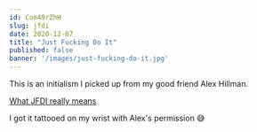```yaml
---
id: Com49rZhH
slug: jfdi
date: 2020-12-07
title: "Just Fucking Do It"
published: false
banner: '/images/just-fucking-do-it.jpg'
---
```


This is an initialism I picked up from my good friend Alex Hillman.

[What JFDI really means](https://dangerouslyawesome.com/2016/08/what-jfdi-really-means/)

I got it tattooed on my wrist with Alex's permission 😅